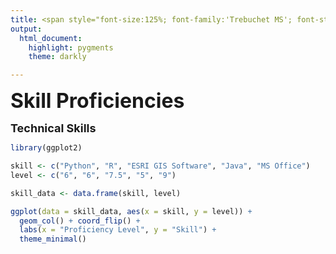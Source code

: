 ```yaml
---
title: <span style="font-size:125%; font-family:'Trebuchet MS'; font-style:normal">-Ivy Liang-</span>
output:
  html_document:
    highlight: pygments
    theme: darkly

---
```




<font size = "6.5"> **Skill Proficiencies** </font>


<font size = "4"> **Technical Skills** </font>

```r

library(ggplot2)

skill <- c("Python", "R", "ESRI GIS Software", "Java", "MS Office")
level <- c("6", "6", "7.5", "5", "9")

skill_data <- data.frame(skill, level)

ggplot(data = skill_data, aes(x = skill, y = level)) + 
  geom_col() + coord_flip() + 
  labs(x = "Proficiency Level", y = "Skill") +
  theme_minimal()

```

